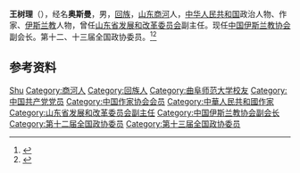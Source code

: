 '''王树理'''（{{bd|1951年|}}），经名'''奥斯曼'''，男，[[回族|回族]]，[[山东|山东]][[商河县|商河]]人，[[中华人民共和国|中华人民共和国]]政治人物、作家、[[伊斯兰教|伊斯兰教]]人物，曾任[[山东省发展和改革委员会|山东省发展和改革委员会]]副主任。现任[[中国伊斯兰教协会|中国伊斯兰教协会]]副会长。第十二、十三届全国政协委员。<ref>{{Cite web|title=奥斯曼·王树理|url=http://www.chinaislam.net.cn/about/xhld/5/201207/31-2723.html|accessdate=2020-12-07|work=中国伊斯兰教协会|archive-date=2015-05-11|archive-url=https://web.archive.org/web/20150511174056/http://chinaislam.net.cn/about/xhld/5/201207/31-2723.html|dead-url=no}}</ref><ref>{{Cite web|title=我校中文系74级校友王树理当选中国伊斯兰教协会副会长|url=https://www.qfnu.edu.cn/info/1036/5217.htm|accessdate=2020-12-07|work=曲阜师范大学}}</ref>

== 参考资料 ==
{{reflist}}

{{中国人物小作品}}
{{Navboxes
| title  = 王树理在[[中国伊斯兰教协会|中国伊斯兰教协会]]的职务
| list1  =
{{中国伊斯兰教协会第九届委员会}}
{{中国伊斯兰教协会第十届委员会}}
}}

{{Authority control}}
{{DEFAULTSORT:Wang王}}
[[Category:王姓|Shu]]
[[Category:商河人|Category:商河人]]
[[Category:回族人|Category:回族人]]
[[Category:曲阜师范大学校友|Category:曲阜师范大学校友]]
[[Category:中国共产党党员|Category:中国共产党党员]]
[[Category:中国作家协会会员|Category:中国作家协会会员]]
[[Category:中華人民共和國作家|Category:中華人民共和國作家]]
[[Category:山东省发展和改革委员会副主任|Category:山东省发展和改革委员会副主任]]
[[Category:中国伊斯兰教协会副会长|Category:中国伊斯兰教协会副会长]]
[[Category:第十二届全国政协委员|Category:第十二届全国政协委员]]
[[Category:第十三届全国政协委员|Category:第十三届全国政协委员]]